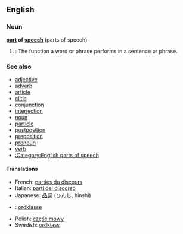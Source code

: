 ==English==

===Noun===
'''[[part]] of [[speech]]''' (parts of speech)
# {{grammar}}: The function a word or phrase performs in a sentence or phrase.

===See also===
{{wikipedia}}
*[[adjective]]
*[[adverb]]
*[[article]]
*[[clitic]]
*[[conjunction]]
*[[interjection]]
*[[noun]]
*[[particle]]
*[[postposition]]
*[[preposition]]
*[[pronoun]]
*[[verb]]
*[[:Category:English parts of speech]]

====Translations====
{{top}}
*French: [[parties du discours]]
*Italian: [[parti del discorso]]
*Japanese: [[品詞]] (ひんし, hinshi)
{{mid}}
*{{no}}: [[:no:ordklasse|ordklasse]]
*Polish: [[część mowy]] {{f}}
*Swedish: [[ordklass]] {{c}}
{{bottom}}